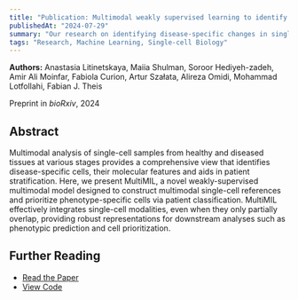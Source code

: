 ```yaml
---
title: "Publication: Multimodal weakly supervised learning to identify disease-specific changes in single-cell atlases"
publishedAt: "2024-07-29"
summary: "Our research on identifying disease-specific changes in single-cell data using multimodal learning"
tags: "Research, Machine Learning, Single-cell Biology"
---
```


**Authors:** Anastasia Litinetskaya, Maiia Shulman, Soroor Hediyeh-zadeh, Amir Ali Moinfar, Fabiola Curion, Artur Szałata, Alireza Omidi, Mohammad Lotfollahi, Fabian J. Theis

Preprint in _bioRxiv_, 2024

## Abstract

Multimodal analysis of single-cell samples from healthy and diseased tissues at various stages provides a comprehensive view that identifies disease-specific cells, their molecular features and aids in patient stratification. Here, we present MultiMIL, a novel weakly-supervised multimodal model designed to construct multimodal single-cell references and prioritize phenotype-specific cells via patient classification. MultiMIL effectively integrates single-cell modalities, even when they only partially overlap, providing robust representations for downstream analyses such as phenotypic prediction and cell prioritization.

<StaticTweet id="1818341687481319804" />

## Further Reading

- [Read the Paper](https://www.biorxiv.org/content/10.1101/2024.07.29.605625v1)
- [View Code](https://github.com/theislab/MultiMIL) 